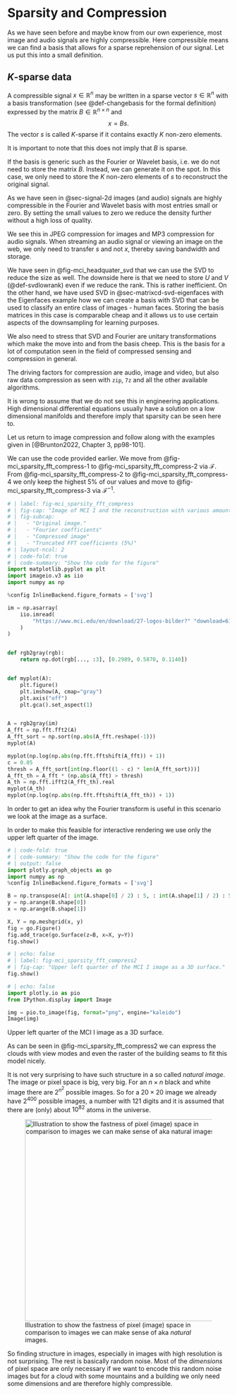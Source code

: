 # Sparsity and Compression {#sec-sensing-sparsity}

As we have seen before and maybe know from our own experience, most image and audio signals are highly compressible.
Here compressible means we can find a basis that allows for a sparse reprehension of our signal. 
Let us put this into a small definition. 

::: {.callout appearance="simple"}
:::: {#def-sensing-ksparse} 

## $K$-sparse data

A compressible signal $x\in \mathbb{R}^n$ may be written in a sparse vector $s\in \mathbb{R}^n$ with a basis transformation (see @def-changebasis for the formal definition) expressed by the matrix $B\in\mathbb{R}^{n\times n}$ and
$$
x = B s.
$$
The vector $s$ is called $K$-sparse if it contains exactly $K$ non-zero elements.

::::: {.callout-important}
It is important to note that this does not imply that $B$ is sparse.
:::::

If the basis is generic such as the Fourier or Wavelet basis, i.e. we do not need to store the matrix $B$.
Instead, we can generate it on the spot.
In this case, we only need to store the $K$ non-zero elements of $s$ to reconstruct the original signal.
::::
:::

::: {.callout-note}
As we have seen in @sec-signal-2d images (and audio) signals are highly compressible in the Fourier and Wavelet basis with most entries small or zero.
By setting the small values to zero we reduce the density further without a high loss of quality.

We see this in JPEG compression for images and MP3 compression for audio signals.
When streaming an audio signal or viewing an image on the web, we only need to transfer $s$ and not $x$, thereby saving bandwidth and storage. 
:::

We have seen in @fig-mci_headquater_svd that we can use the SVD to reduce the size as well.
The downside here is that we need to store $U$ and $V$ (@def-svdlowrank) even if we reduce the rank.
This is rather inefficient. 
On the other hand, we have used SVD in @sec-matrixcd-svd-eigenfaces with the Eigenfaces example how we can create a basis with SVD that can be used to classify an entire class of images - human faces.
Storing the basis matrices in this case is comparable cheap and it allows us to use certain aspects of the downsampling for learning purposes.

We also need to stress that SVD and Fourier are unitary transformations which make the move into and from the basis cheep.
This is the basis for a lot of computation seen in the field of compressed sensing and compression in general.

::: {.callout-note}
The driving factors for compression are audio, image and video, but also raw data compression as seen with `zip`, `7z` and all the other available algorithms.

It is wrong to assume that we do not see this in engineering applications.
High dimensional differential equations usually have a solution on a low dimensional manifolds and therefore imply that sparsity can be seen here to. 
:::

Let us return to image compression and follow along with the examples given in [@Brunton2022, Chapter 3, pp98-101].

We can use the code provided earlier.
We move from @fig-mci_sparsity_fft_compress-1 to @fig-mci_sparsity_fft_compress-2 via $\mathcal{F}$. 
From @fig-mci_sparsity_fft_compress-2 to @fig-mci_sparsity_fft_compress-4 we only keep the highest 5% of our values and move to @fig-mci_sparsity_fft_compress-3 via $\mathcal{F}^{-1}$.

```python
# | label: fig-mci_sparsity_fft_compress
# | fig-cap: "Image of MCI I and the reconstruction with various amounts of FFT coefficients left."
# | fig-subcap:
# |   - "Original image."
# |   - "Fourier coefficients"
# |   - "Compressed image"
# |   - "Truncated FFT coefficients (5%)"
# | layout-ncol: 2
# | code-fold: true
# | code-summary: "Show the code for the figure"
import matplotlib.pyplot as plt
import imageio.v3 as iio
import numpy as np

%config InlineBackend.figure_formats = ['svg']

im = np.asarray(
    iio.imread(
        "https://www.mci.edu/en/download/27-logos-bilder?" "download=618:mci-eu-web"
    )
)


def rgb2gray(rgb):
    return np.dot(rgb[..., :3], [0.2989, 0.5870, 0.1140])


def myplot(A):
    plt.figure()
    plt.imshow(A, cmap="gray")
    plt.axis("off")
    plt.gca().set_aspect(1)


A = rgb2gray(im)
A_fft = np.fft.fft2(A)
A_fft_sort = np.sort(np.abs(A_fft.reshape(-1)))
myplot(A)

myplot(np.log(np.abs(np.fft.fftshift(A_fft)) + 1))
c = 0.05
thresh = A_fft_sort[int(np.floor((1 - c) * len(A_fft_sort)))]
A_fft_th = A_fft * (np.abs(A_fft) > thresh)
A_th = np.fft.ifft2(A_fft_th).real
myplot(A_th)
myplot(np.log(np.abs(np.fft.fftshift(A_fft_th)) + 1))
```

In order to get an idea why the Fourier transform is useful in this scenario we look at the image as a surface.

::: {.callout-note}
In order to make this feasible for interactive rendering we use only the upper left quarter of the image.
:::


```python
# | code-fold: true
# | code-summary: "Show the code for the figure"
# | output: false
import plotly.graph_objects as go
import numpy as np
%config InlineBackend.figure_formats = ['svg']

B = np.transpose(A[: int(A.shape[0] / 2) : 5, : int(A.shape[1] / 2) : 5])
y = np.arange(B.shape[0])
x = np.arange(B.shape[1])

X, Y = np.meshgrid(x, y)
fig = go.Figure()
fig.add_trace(go.Surface(z=B, x=X, y=Y))
fig.show()
```
::: {.content-visible when-format="html"}
```python
# | echo: false
# | label: fig-mci_sparsity_fft_compress2
# | fig-cap: "Upper left quarter of the MCI I image as a 3D surface."
fig.show()
```
:::

::: {.content-visible unless-format="html"}
:::: {#fig-mci_sparsity_fft_compress2 fig-env="figure"}
```python
# | echo: false
import plotly.io as pio
from IPython.display import Image

img = pio.to_image(fig, format="png", engine="kaleido")
Image(img)
```

Upper left quarter of the MCI I image as a 3D surface.
::::
:::

As can be seen in @fig-mci_sparsity_fft_compress2 we can express the clouds with view modes and even the raster of the building seams to fit this model nicely.

It is not very surprising to have such structure in a so called _natural image_.
The image or pixel space is big, very big.
For an $n \times n$ black and white image there are $2^{n^2}$ possible images.
So for a $20 \times 20$ image we already have $2^{400}$ possible images, a number with 121 digits and it is assumed that there are (only) about $10^{82}$ atoms in the universe.

![Illustration to show the fastness of pixel (image) space in comparison to images we can make sense of aka _natural_ images.](../_assets/sensing/pixel_space){#fig-sparsity-pixelspace width=4.77in}

So finding structure in images, especially in images with high resolution is not surprising.
The rest is basically random noise.
Most of the _dimensions_ of pixel space are only necessary if we want to encode this random noise images but for a cloud with some mountains and a building we only need some dimensions and are therefore highly compressible. 